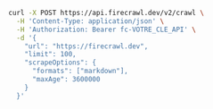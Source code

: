 ```bash cURL
curl -X POST https://api.firecrawl.dev/v2/crawl \
  -H 'Content-Type: application/json' \
  -H 'Authorization: Bearer fc-VOTRE_CLE_API' \
  -d '{
    "url": "https://firecrawl.dev",
    "limit": 100,
    "scrapeOptions": {
      "formats": ["markdown"],
      "maxAge": 3600000
    }
  }'
```
